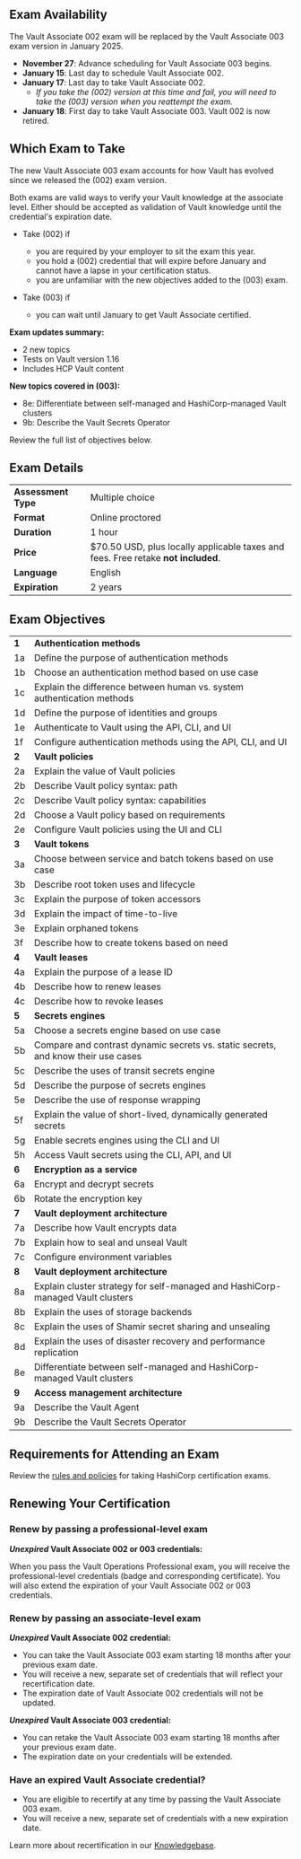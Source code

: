 <!-- Each "## Heading Two" section in this document will be used to populate an FAQ item -->

## Exam Availability

The Vault Associate 002 exam will be replaced by the Vault Associate 003 exam version in January 2025. 

- **November 27**: Advance scheduling for Vault Associate 003 begins.
- **January 15**: Last day to schedule Vault Associate 002.
- **January 17**: Last day to take Vault Associate 002.
   - _If you take the (002) version at this time and fail, you will need to take the (003) version when you reattempt the exam._ 
- **January 18**: First day to take Vault Associate 003. Vault 002 is now retired. 

## Which Exam to Take

The new Vault Associate 003 exam accounts for how Vault has evolved since we released the (002) exam version. 

Both exams are valid ways to verify your Vault knowledge at the associate level. Either should be accepted as validation of Vault knowledge until the credential's expiration date.

- Take (002) if
   - you are required by your employer to sit the exam this year.
   - you hold a (002) credential that will expire before January and cannot have a lapse in your certification status.
   - you are unfamiliar with the new objectives added to the (003) exam.

- Take (003) if
   - you can wait until January to get Vault Associate certified.

**Exam updates summary:**

- 2 new topics
- Tests on Vault version 1.16
- Includes HCP Vault content

**New topics covered in (003):**

- 8e: Differentiate between self-managed and HashiCorp-managed Vault clusters
- 9b: Describe the Vault Secrets Operator

Review the full list of objectives below.
## Exam Details

|                     |                                                                                   |
| ------------------- | --------------------------------------------------------------------------------- |
| **Assessment Type** | Multiple choice                                                                   |
| **Format**          | Online proctored                                                                  |
| **Duration**        | 1 hour                                                                            |
| **Price**           | $70.50 USD, plus locally applicable taxes and fees. Free retake **not included**. |
| **Language**        | English                                                                           |
| **Expiration**      | 2 years                                                                           |

## Exam Objectives

|       |                                                                                   |
| ----- | --------------------------------------------------------------------------------- |
| **1** | **Authentication methods**                                                        |
| 1a    | Define the purpose of authentication methods                                      |
| 1b    | Choose an authentication method based on use case                                 |
| 1c    | Explain the difference between human vs. system authentication methods            |
| 1d    | Define the purpose of identities and groups                                       |
| 1e    | Authenticate to Vault using the API, CLI, and UI                                  |
| 1f    | Configure authentication methods using the API, CLI, and UI                       |
| **2** | **Vault policies**                                                                |
| 2a    | Explain the value of Vault policies                                               |
| 2b    | Describe Vault policy syntax: path                                                |
| 2c    | Describe Vault policy syntax: capabilities                                        |
| 2d    | Choose a Vault policy based on requirements                                       |
| 2e    |  Configure Vault policies using the UI and CLI                                    |
| **3** | **Vault tokens**                                                                  |
| 3a    | Choose between service and batch tokens based on use case                         |
| 3b    | Describe root token uses and lifecycle                                            |
| 3c    | Explain the purpose of token accessors                                            |
| 3d    | Explain the impact of time-to-live                                                |
| 3e    | Explain orphaned tokens                                                           |
| 3f    | Describe how to create tokens based on need                                       |
| **4** | **Vault leases**                                                                  |
| 4a    | Explain the purpose of a lease ID                                                 |
| 4b    | Describe how to renew leases                                                      |
| 4c    | Describe how to revoke leases                                                     |
| **5** | **Secrets engines**                                                               |
| 5a    | Choose a secrets engine based on use case                                         |
| 5b    | Compare and contrast dynamic secrets vs. static secrets, and know their use cases |
| 5c    | Describe the uses of transit secrets engine                                       |
| 5d    | Describe the purpose of secrets engines                                           |
| 5e    | Describe the use of response wrapping                                             |
| 5f    | Explain the value of short-lived, dynamically generated secrets                   |
| 5g    | Enable secrets engines using the CLI and UI                                       |
| 5h    | Access Vault secrets using the CLI, API, and UI                                   |
| **6** | **Encryption as a service**                                                       |
| 6a    | Encrypt and decrypt secrets                                                       |
| 6b    | Rotate the encryption key                                                         |
| **7** | **Vault deployment architecture**                                                 |
| 7a    | Describe how Vault encrypts data                                                  |
| 7b    | Explain how to seal and unseal Vault                                              |
| 7c    | Configure environment variables                                                   |
| **8** | **Vault deployment architecture**                                                 |
| 8a    | Explain cluster strategy for self-managed and HashiCorp-managed Vault clusters    |
| 8b    | Explain the uses of storage backends                                              |
| 8c    | Explain the uses of Shamir secret sharing and unsealing                           |
| 8d    | Explain the uses of disaster recovery and performance replication                 |
| 8e    | Differentiate between self-managed and HashiCorp-managed Vault clusters           |
| **9** | **Access management architecture**                                                |
| 9a    | Describe the Vault Agent                                                          |
| 9b    | Describe the Vault Secrets Operator                                               |


## Requirements for Attending an Exam

Review the [rules and policies](https://hashicorp-certifications.zendesk.com/hc/en-us/sections/26234702018573) for taking HashiCorp certification exams.

## Renewing Your Certification

### Renew by passing a professional-level exam

**_Unexpired_ Vault Associate 002 or 003 credentials:**

When you pass the Vault Operations Professional exam, you will receive the professional-level credentials (badge and corresponding certificate). You will also extend the expiration of your Vault Associate 002 or 003 credentials.

### Renew by passing an associate-level exam

**_Unexpired_ Vault Associate 002 credential:**

* You can take the Vault Associate 003 exam starting 18 months after your previous exam date.
* You will receive a new, separate set of credentials that will reflect your recertification date.
* The expiration date of Vault Associate 002 credentials will not be updated.

**_Unexpired_ Vault Associate 003 credential:**

* You can retake the Vault Associate 003 exam starting 18 months after your previous exam date.
* The expiration date on your credentials will be extended.

### Have an expired Vault Associate credential?

* You are eligible to recertify at any time by passing the Vault Associate 003 exam.
* You will receive a new, separate set of credentials with a new expiration date.

Learn more about recertification in our [Knowledgebase](https://hashicorp-certifications.zendesk.com/hc/en-us/articles/9677396620941).
